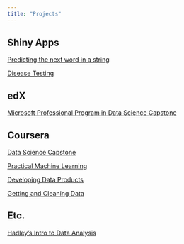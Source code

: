 ```yaml
---
title: "Projects"
---  
```

  
  
## Shiny Apps
[Predicting the next word in a string](https://mblackmo.shinyapps.io/ngram_match/)   

[Disease Testing](https://mblackmo.shinyapps.io/Disease_Testing/)

## edX
[Microsoft Professional Program in Data Science Capstone](https://mark-blackmore.github.io/Microsoft-Capstone)

## Coursera
[Data Science Capstone](https://mark-blackmore.github.io/JHU-Data-Science-Capstone/)

[Practical Machine Learning](https://mark-blackmore.github.io/Practical-Machine-Learning/)

[Developing Data Products](https://mark-blackmore.github.io/Developing-Data-Products/)

[Getting and Cleaning Data](https://mark-blackmore.github.io/Getting-Cleaning-Data-Project/)

## Etc.
[Hadley's Intro to Data Analysis](https://mark-blackmore.github.io/Experiments/)



